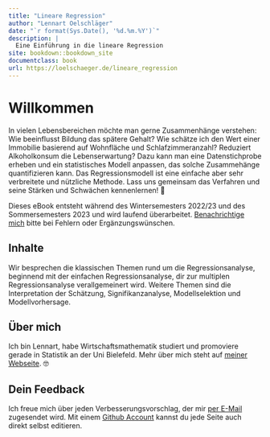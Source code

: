 ```yaml
--- 
title: "Lineare Regression"
author: "Lennart Oelschläger"
date: "`r format(Sys.Date(), '%d.%m.%Y')`"
description: |
  Eine Einführung in die lineare Regression
site: bookdown::bookdown_site
documentclass: book
url: https://loelschaeger.de/lineare_regression
---
```


# Willkommen {-}

In vielen Lebensbereichen möchte man gerne Zusammenhänge verstehen: Wie beeinflusst Bildung das spätere Gehalt? Wie schätze ich den Wert einer Immobilie basierend auf Wohnfläche und Schlafzimmeranzahl? Reduziert Alkoholkonsum die Lebenserwartung? Dazu kann man eine Datenstichprobe erheben und ein statistisches Modell anpassen, das solche Zusammehänge quantifizieren kann. Das Regressionsmodell ist eine einfache aber sehr verbreitete und nützliche Methode. Lass uns gemeinsam das Verfahren und seine Stärken und Schwächen kennenlernen! &#129351;

::: {.rmdwarning}
Dieses eBook entsteht während des Wintersemesters 2022/23 und des Sommersemesters 2023 und wird laufend überarbeitet. [Benachrichtige mich](#dein-feedback) bitte bei Fehlern oder Ergänzungswünschen.
:::

## Inhalte {-}

Wir besprechen die klassischen Themen rund um die Regressionsanalyse, beginnend mit der einfachen Regressionsanalyse, dir zur multiplen Regressionsanalyse verallgemeinert wird. Weitere Themen sind die Interpretation der Schätzung, Signifikanzanalyse, Modellselektion und Modellvorhersage.

## Über mich {-}

Ich bin Lennart, habe Wirtschaftsmathematik studiert und promoviere gerade in Statistik an der Uni Bielefeld. Mehr über mich steht auf [meiner Webseite](https://loelschlaeger.de/). &#x1F913;

## Dein Feedback {-}

Ich freue mich über jeden Verbesserungsvorschlag, der mir [per E-Mail](mailto:oelschlaeger.lennart@gmail.com) zugesendet wird. Mit einem [Github Account](https://www.github.com) kannst du jede Seite auch direkt selbst editieren.
